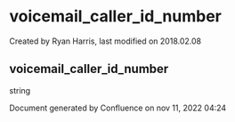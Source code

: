 
# voicemail_caller_id_number 

 Created by  Ryan Harris, last modified on 2018.02.08

## voicemail_caller_id_number

string

Document generated by Confluence on nov 11, 2022 04:24
